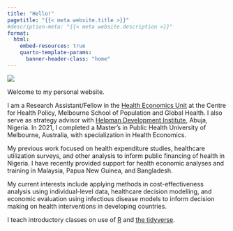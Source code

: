 ```yaml
---
title: "Hello!"
pagetitle: "{{< meta website.title >}}"
#description-meta: "{{< meta website.description >}}"
format:
  html:
    embed-resources: true
    quarto-template-params:
      banner-header-class: "home"
---
```


::: grid
::: {.g-col-12 .g-col-sm-4}
![](files/profile-pic-bw.jpg)
:::

::: {.g-col-12 .g-col-sm-8}
Welcome to my personal website.

I am a Research Assistant/Fellow in the [Health Economics Unit](https://mspgh.unimelb.edu.au/centres-institutes/centre-for-health-policy/research-group/health-economics) at the Centre for Health Policy, Melbourne School of Population and Global Health. I also serve as strategy advisor with [Helpman Development Institute](https://www.helpmaninstitute.org/), Abuja, Nigeria. In 2021, I completed a Master's in Public Health University of Melbourne, Australia, with specialization in Health Economics. <!--# This September, I will be joining University of Sheffield Four-year Wellcome PhD studentships in Public Health Economics and Decision Science. -->

My previous work focused on health expenditure studies, healthcare utilization surveys, and other analysis to inform public financing of health in Nigeria. I have recently provided support for health economic analyses and training in Malaysia, Papua New Guinea, and Bangladesh.

My current interests include applying methods in cost-effectiveness analysis using individual-level data, healthcare decision modelling, and economic evaluation using infectious disease models to inform decision making on health interventions in developing countries.

I teach introductory classes on use of [R](https://www.r-project.org/) and [the tidyverse](https://www.tidyverse.org/).
:::
:::
